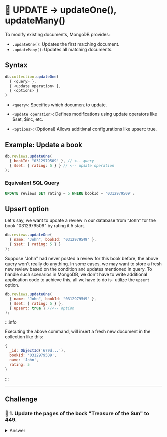 # 👐 UPDATE → updateOne(), updateMany()

To modify existing documents, MongoDB provides:

- `.updateOne()`: Updates the first matching document.
- `.updateMany()`: Updates all matching documents.

## Syntax

```js
db.collection.updateOne(
  { <query> },
  { <update operation> },
  { <options> }
)
```

- `<query>`: Specifies which document to update.

- `<update operation>`: Defines modifications using update operators like $set, $inc, etc.

- `<options>`: (Optional) Allows additional configurations like upsert: true.

## Example: Update a book

```js
db.reviews.updateOne(
  { bookId: "0312979509" }, // <-- query
  { $set: { rating: 5 } } // <-- update operation
);
```

### Equivalent SQL Query

```sql
UPDATE reviews SET rating = 5 WHERE bookId = '0312979509';
```

## Upsert option

Let's say, we want to update a review in our database from "John" for the book "0312979509" by rating it 5 stars.

```js
db.reviews.updateOne(
  { name: "John", bookId: "0312979509" },
  { $set: { rating: 5 } }
);
```

Suppose "John" had never posted a review for this book before, the above query won't really do anything.
In some cases, we may want to store a fresh new review based on the condition and updates mentioned in query.
To handle such scenarios in MongoDB, we don't have to write additional application code to achieve this, all we have to do is- utilize the `upsert` option.

```js
db.reviews.updateOne(
  { name: "John", bookId: "0312979509" },
  { $set: { rating: 5 } },
  { upsert: true } //<-- option
);
```

:::info

Executing the above command, will insert a fresh new document in the collection like this:

```js
{
  _id: ObjectId('679d...'),
  bookId: '0312979509',
  name: 'John',
  rating: 5
}
```

:::

---

## Challenge

### 👐 1. Update the pages of the book "Treasure of the Sun" to 449.

<details>
  <summary>Answer</summary>
  <div>
    ```js
      db.books.updateOne(
        {"title": "Treasure of the Sun"}, 
        {$set: {pages: 449}}
      );
    ```
  </div>
</details>
